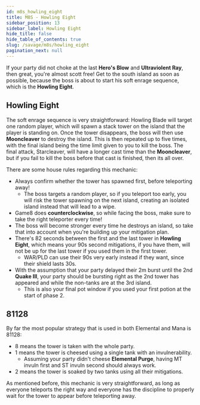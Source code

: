 ```yaml
---
id: m8s_howling_eight
title: M8S - Howling Eight
sidebar_position: 13
sidebar_label: Howling Eight
hide_title: false
hide_table_of_contents: true
slug: /savage/m8s/howling_eight
pagination_next: null
---
```


If your party did not choke at the last <strong>Hero's Blow</strong> and <strong>Ultraviolent Ray</strong>, then great, you're almost scott free! Get to the south island as soon as possible, because the boss is about to start his soft enrage sequence, which is the <strong>Howling Eight</strong>.

<KittenAsset path='m8s/howling_eight_intro.webm' wrapper='div' />

## Howling Eight

The soft enrage sequence is very straightforward: Howling Blade will target one random player, which will spawn a stack tower on the island that the player is standing on. Once the tower disappears, the boss will then use <strong>Mooncleaver</strong> to destroy the island. This is then repeated up to five times, with the final island being the time limit given to you to kill the boss. The final attack, <Enrage>Starcleaver</Enrage>, will have a longer cast time than the <strong>Mooncleaver</strong>, but if you fail to kill the boss before that cast is finished, then its all over.

There are some house rules regarding this mechanic:
- Always confirm whether the tower has spawned first, before teleporting away! 
  - The boss targets a random player, so if you teleport too early, you will risk the tower spawning on the next island, creating an isolated island instead that will lead to a wipe.
- Game8 does <strong>counterclockwise</strong>, so while facing the boss, make sure to take the right teleporter every time!
- The boss will become stronger every time he destroys an island, so take that into account when you're building up your mitigation plan.
- There's 82 seconds between the first and the last tower in **Howling Eight**, which means your 90s second mitigations, if you have them, will not be up for the last tower if you used them in the first tower.
  - WAR/PLD can use their 90s very early instead if they want, since their shield lasts 30s.
- With the assumption that your party delayed their 2m burst until the 2nd <strong>Quake III</strong>, your party should be bursting right as the 2nd tower has appeared and while the non-tanks are at the 3rd island.
  - This is also your final pot window if you used your first potion at the start of phase 2.

## 81128

By far the most popular strategy that is used in both Elemental and Mana is 81128:
- 8 means the tower is taken with the whole party.
- 1 means the tower is cheesed using a single tank with an invulnerability.
  - Assuming your party didn't cheese <strong>Elemental Purge</strong>, having MT invuln first and ST invuln second should always work.
- 2 means the tower is soaked by two tanks using all their mitigations.

As mentioned before, this mechanic is very straightforward, as long as everyone teleports the right way and everyone has the discipline to properly wait for the tower to appear before teleporting away.

<KittenAsset path='m8s/howling_eight.webm' wrapper='div' />